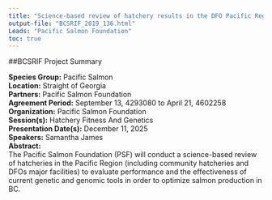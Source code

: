 ```yaml
---
title: "Science-based review of hatchery results in the DFO Pacific Region"
output-file: "BCSRIF_2019_136.html"
Leads: "Pacific Salmon Foundation"
toc: true
---
```


##BCSRIF Project Summary

**Species Group:** Pacific Salmon  
**Location:** Straight of Georgia  
**Partners:** Pacific Salmon Foundation  
**Agreement Period:** September 13, 4293080 to April 21, 4602258  
**Organization:** Pacific Salmon Foundation  
**Session(s):** Hatchery Fitness And Genetics  
**Presentation Date(s):** December 11, 2025  
**Speakers:** Samantha James  
**Abstract:**  
The Pacific Salmon Foundation (PSF) will conduct a science-based review of hatcheries in the Pacific Region (including community hatcheries and DFOs major facilities) to evaluate performance and the effectiveness of current genetic and genomic tools in order to optimize salmon production in BC.   

